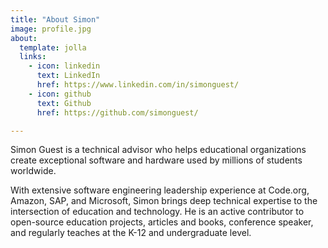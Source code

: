 ```yaml
---
title: "About Simon"
image: profile.jpg
about:
  template: jolla
  links:
    - icon: linkedin
      text: LinkedIn
      href: https://www.linkedin.com/in/simonguest/
    - icon: github
      text: Github
      href: https://github.com/simonguest/

---
```


Simon Guest is a technical advisor who helps educational organizations create exceptional software and hardware used by millions of students worldwide.

With extensive software engineering leadership experience at Code.org, Amazon, SAP, and Microsoft, Simon brings deep technical expertise to the intersection of education and technology. He is an active contributor to open-source education projects, articles and books, conference speaker, and regularly teaches at the K-12 and undergraduate level.